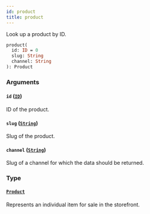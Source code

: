 ```yaml
---
id: product
title: product
---
```


Look up a product by ID.

```graphql
product(
  id: ID = 0
  slug: String
  channel: String
): Product

```

### Arguments

#### `id` ([`ID`](/api-reference/scalars/id.mdx))

ID of the product.

#### `slug` ([`String`](/api-reference/scalars/string.mdx))

Slug of the product.

#### `channel` ([`String`](/api-reference/scalars/string.mdx))

Slug of a channel for which the data should be returned.

### Type

#### [`Product`](/api-reference/objects/product.mdx)

Represents an individual item for sale in the storefront.
